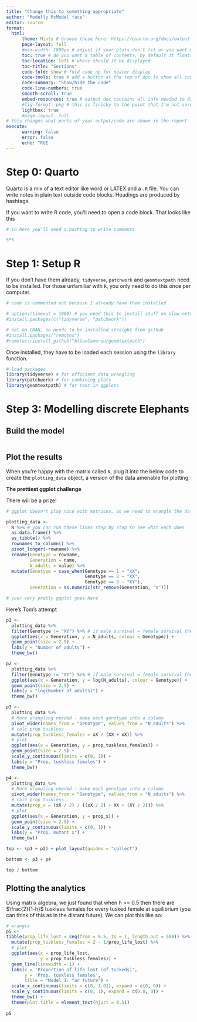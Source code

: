 ```yaml
---
title: "Change this to something appropriate"
author: "Modelly McModel face"
editor: source
format:
  html:
      theme: Minty # browse these here: https://quarto.org/docs/output-formats/html-themes.html
      page-layout: full
      #max-width: 1800px # adjust if your plots don't fit or you want more or less whitespace
      toc: true # do you want a table of contents, by default it floats as you scroll
      toc-location: left # where should it be displayed
      toc-title: "Sections"
      code-fold: show # fold code up for neater display
      code-tools: true # add a button at the top of doc to show all code
      code-summary: "Show/hide the code"
      code-line-numbers: true
      smooth-scroll: true
      embed-resources: true # output doc contains all info needed to display html
      #fig-format: png # this is finicky to the point that I'm not sure it works
      lightbox: true
      #page-layout: full
# this changes what parts of your output/code are shown in the report
execute:
      warning: false
      error: false
      echo: TRUE
---
```


# Step 0: Quarto

Quarto is a mix of a text editor like word or LATEX and a `.R` file. You can write notes in plain text outside code blocks. Headings are produced by hashtags.

If you want to write R code, you'll need to open a code block. That looks like this

```r
# in here you'll need a hashtag to write comments

5*5
```


# Step 1: Setup R

If you don't have them already, `tidyverse`, `patchwork` and `geomtextpath` need to be installed. For those unfamiliar with `R`, you only need to do this once per computer. 

```r
# code is commented out because I already have them installed

# options(timeout = 1000) # you need this to install stuff on slow networks
#install.packages(c("tidyverse", "patchwork"))

# not on CRAN, so needs to be installed straight from github                
#install.packages("remotes")
#remotes::install_github("AllanCameron/geomtextpath")
```

Once installed, they have to be loaded each session using the `library` function.

```r

# load packages 
library(tidyverse) # for efficient data wrangling
library(patchwork) # for combining plots
library(geomtextpath) # for text in ggplots 
```

# Step 3: Modelling discrete Elephants

## Build the model

```r

```

## Plot the results

When you're happy with the matrix called `N`, plug it into the below code to create the `plotting_data` object, a version of the data amenable for plotting.

**The prettiest ggplot challenge**

There will be a prize!

```r
# ggplot doesn't play nice with matrices, so we need to wrangle the data into a plottable format.

plotting_data <- 
  N %>% # you can run these lines step by step to see what each does
  as.data.frame() %>% 
  as_tibble() %>% 
  rownames_to_column() %>% 
  pivot_longer(-rowname) %>% 
  rename(Genotype = rowname,
         Generation = name,
         N_adults = value) %>% 
  mutate(Genotype = case_when(Genotype == 1 ~ "xX",
                              Genotype == 2 ~ "XX",
                              Genotype == 3 ~ "XY"),
         Generation = as.numeric(str_remove(Generation, "V")))

# your very pretty ggplot goes here
```

Here's Tom's attempt

```r
p1 <-
  plotting_data %>% 
  filter(Genotype != "XY") %>% # if male survival = female survival there's no need to plot XY
  ggplot(aes(x = Generation, y = N_adults, colour = Genotype)) +
  geom_point(size = 2.5) +
  labs(y = "Number of adults") +
  theme_bw()

p2 <-
  plotting_data %>% 
  filter(Genotype != "XY") %>% # if male survival = female survival there's no need to plot XY
  ggplot(aes(x = Generation, y = log(N_adults), colour = Genotype)) +
  geom_point(size = 2.5) +
  labs(y = "log(Number of adults)") +
  theme_bw()

p3 <-
  plotting_data %>% 
  # More wrangling needed - make each genotype into a column  
  pivot_wider(names_from = "Genotype", values_from = "N_adults") %>% 
  # calc prop tuskless
  mutate(prop_tuskless_females = xX / (XX + xX)) %>% 
  # plot
  ggplot(aes(x = Generation, y = prop_tuskless_females)) +
  geom_point(size = 2.5) +
  scale_y_continuous(limits = c(0, 1)) +
  labs(y = "Prop. tuskless females") +
  theme_bw()

p4 <-
  plotting_data %>% 
  # More wrangling needed - make each genotype into a column  
  pivot_wider(names_from = "Genotype", values_from = "N_adults") %>% 
  # calc prop tuskless
  mutate(prop_x = (xX / 2) / ((xX / 2) + XX + (XY / 2))) %>% 
  # plot
  ggplot(aes(x = Generation, y = prop_x)) +
  geom_point(size = 2.5) +
  scale_y_continuous(limits = c(0, 1)) +
  labs(y = "Prop. mutant x") +
  theme_bw()

top <- (p1 + p2) + plot_layout(guides = "collect")

bottom <- p3 + p4

top / bottom
```

## Plotting the analytics

Using matrix algebra, we just found that when h >= 0.5 then there are $\frac{2}{1-h}$ tuskless females for every tusked female at equilibrium (you can think of this as in the distant future). We can plot this like so:

```r
# wrangle
p5 <-
tibble(prop_life_lost = seq(from = 0.5, to = 1, length.out = 500)) %>% 
  mutate(prop_tuskless_females = 2 - 1/prop_life_lost) %>% 
  # plot
  ggplot(aes(x = prop_life_lost,
             y = prop_tuskless_females)) +
  geom_line(linewidth = 1) +
  labs(x = 'Proportion of life lost (of tuskeds)',
       y = 'Prop. tuskless females',
       title = "Model 1: far future") +
  scale_x_continuous(limits = c(0, 1.01), expand = c(0, 0)) +
  scale_y_continuous(limits = c(0, 1), expand = c(0.0, 0)) +
  theme_bw() +
  theme(plot.title = element_text(hjust = 0.5))
  
p5
```


